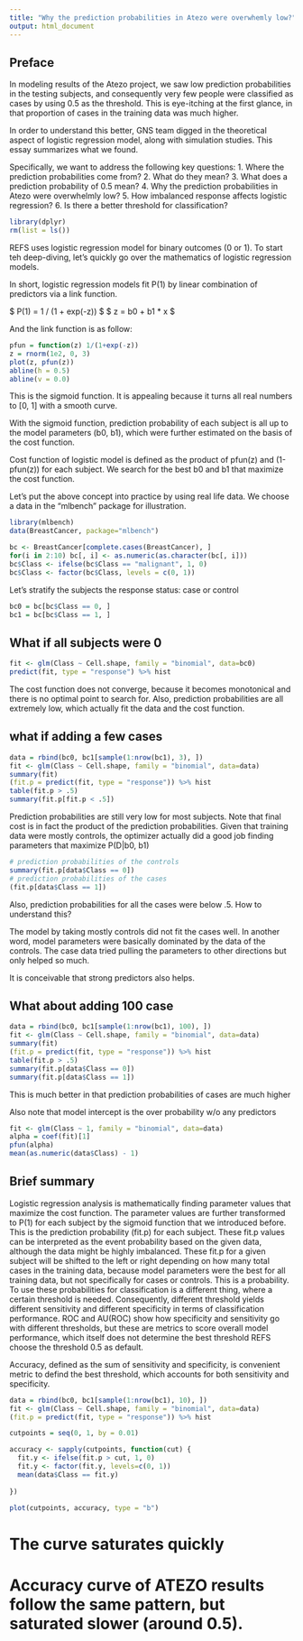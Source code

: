 ```yaml
---
title: "Why the prediction probabilities in Atezo were overwhemly low?"
output: html_document
---
```


## Preface

In modeling results of the Atezo project, we saw low prediction probabilities in the testing subjects, and consequently very few people were classified as cases by using 0.5 as the threshold. This is eye-itching at the first glance, in that proportion of cases in the training data was much higher. 

In order to understand this better, GNS team digged in the theoretical aspect of logistic regression model, along with simulation studies. This essay summarizes what we found.

Specifically, we want to address the following key questions:
1. Where the prediction probabilities come from? 
2. What do they mean?
3. What does a prediction probability of 0.5 mean?
4. Why the prediction probabilities in Atezo were overwhelmly low?
5. How imbalanced response affects logistic regression?
6. Is there a better threshold for classification?

```r
library(dplyr)
rm(list = ls())
```

REFS uses logistic regression model for binary outcomes (0 or 1). To start teh deep-diving, let's quickly go over the mathematics of logistic regression models.

In short, logistic regression models fit P(1) by linear combination of predictors via a link function.

$ P(1) = 1 / (1 + exp(-z)) $
$ z = b0 + b1 * x $

And the link function is as follow:

```r
pfun = function(z) 1/(1+exp(-z))
z = rnorm(1e2, 0, 3)
plot(z, pfun(z))
abline(h = 0.5)
abline(v = 0.0)
```

This is the sigmoid function. It is appealing because it turns all real numbers to [0, 1] with a smooth curve.

With the sigmoid function, prediction probability of each subject is all up to the model parameters (b0, b1), which were further estimated on the basis of the cost function. 

Cost function of logistic model is defined as the product of pfun(z) and (1-pfun(z)) for each subject.
We search for the best b0 and b1 that maximize the cost function.

Let's put the above concept into practice by using real life data. We choose a data in the "mlbench" package for illustration.

```r
library(mlbench)
data(BreastCancer, package="mlbench")

bc <- BreastCancer[complete.cases(BreastCancer), ] 
for(i in 2:10) bc[, i] <- as.numeric(as.character(bc[, i]))
bc$Class <- ifelse(bc$Class == "malignant", 1, 0)
bc$Class <- factor(bc$Class, levels = c(0, 1))
```

Let's stratify the subjects the response status: case or control

```r
bc0 = bc[bc$Class == 0, ] 
bc1 = bc[bc$Class == 1, ] 
```

## What if all subjects were 0

```r
fit <- glm(Class ~ Cell.shape, family = "binomial", data=bc0)
predict(fit, type = "response") %>% hist
```

The cost function does not converge, because it becomes monotonical and there is no optimal point to search for.
Also, prediction probabilities are all extremely low, which actually fit the data and the cost function.

## what if adding a few cases

```r
data = rbind(bc0, bc1[sample(1:nrow(bc1), 3), ])
fit <- glm(Class ~ Cell.shape, family = "binomial", data=data)
summary(fit)
(fit.p = predict(fit, type = "response")) %>% hist
table(fit.p > .5)
summary(fit.p[fit.p < .5])
```

Prediction probabilities are still very low for most subjects. Note that final cost is in fact the product of the prediction probabilities. Given that training data were mostly controls, the optimizer actually did a good job finding parameters that maximize P(D|b0, b1)

```r
# prediction probabilities of the controls
summary(fit.p[data$Class == 0])
# prediction probabilities of the cases
(fit.p[data$Class == 1])
```

Also, prediction probabilities for all the cases were below .5. How to understand this? 

The model by taking mostly controls did not fit the cases well. In another word, model parameters were basically dominated by the data of the controls. The case data tried pulling the parameters to other directions but only helped so much.

It is conceivable that strong predictors also helps.

## What about adding 100 case

```r
data = rbind(bc0, bc1[sample(1:nrow(bc1), 100), ])
fit <- glm(Class ~ Cell.shape, family = "binomial", data=data)
summary(fit)
(fit.p = predict(fit, type = "response")) %>% hist
table(fit.p > .5)
summary(fit.p[data$Class == 0])
summary(fit.p[data$Class == 1])
```

This is much better in that prediction probabilities of cases are much higher

Also note that model intercept is the over probability w/o any predictors

```r
fit <- glm(Class ~ 1, family = "binomial", data=data)
alpha = coef(fit)[1]
pfun(alpha)
mean(as.numeric(data$Class) - 1)
```

## Brief summary

Logistic regression analysis is mathematically finding parameter values that maximize the cost function. 
The parameter values are further transformed to P(1) for each subject by the sigmoid function that we introduced before.
This is the prediction probability (fit.p) for each subject.
These fit.p values can be interpreted as the event probability based on the given data, although the data might be highly imbalanced. 
These fit.p for a given subject will be shifted to the left or right depending on how many total cases in the training data, because model parameters were the best for all training data, but not specifically for cases or controls.
This is a probability. To use these probabilities for classification is a different thing, where a certain threshold is needed.
Consequently, different threshold yields different sensitivity and different specificity in terms of classification performance.
ROC and AU(ROC) show how specificity and sensitivity go with different thresholds, but these are metrics to score overall model performance, which itself does not determine the best threshold
REFS choose the threshold 0.5 as default. 

Accuracy, defined as the sum of sensitivity and specificity, is convenient metric to defind the best threshold, which accounts for both sensitivity and specificity.

```r
data = rbind(bc0, bc1[sample(1:nrow(bc1), 10), ])
fit <- glm(Class ~ Cell.shape, family = "binomial", data=data)
(fit.p = predict(fit, type = "response")) %>% hist

cutpoints = seq(0, 1, by = 0.01)

accuracy <- sapply(cutpoints, function(cut) {
  fit.y <- ifelse(fit.p > cut, 1, 0)
  fit.y <- factor(fit.y, levels=c(0, 1))
  mean(data$Class == fit.y) 
  
})

plot(cutpoints, accuracy, type = "b")
```

# The curve saturates quickly
# Accuracy curve of ATEZO results follow the same pattern, but saturated slower (around 0.5).
